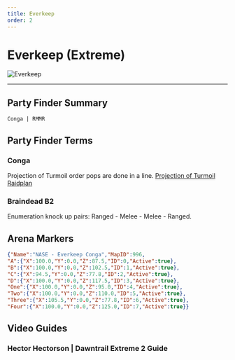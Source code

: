 ```yaml
---
title: Everkeep
order: 2
---
```


# Everkeep (Extreme)

![Everkeep](/images/thumbnails/extreme/dt-ex2.png)

---

## Party Finder Summary

```
Conga | RMMR
```

## Party Finder Terms

### Conga


Projection of Turmoil order pops are done in a line. [Projection of Turmoil Raidplan](<https://raidplan.io/plan/kOzWlEJdezZxbmL9>)

### Braindead B2

Enumeration knock up pairs: Ranged - Melee - Melee - Ranged. 

## Arena Markers

```json
{"Name":"NASE - Everkeep Conga","MapID":996,
"A":{"X":100.0,"Y":0.0,"Z":87.5,"ID":0,"Active":true},
"B":{"X":100.0,"Y":0.0,"Z":102.5,"ID":1,"Active":true},
"C":{"X":94.5,"Y":0.0,"Z":77.8,"ID":2,"Active":true},
"D":{"X":100.0,"Y":0.0,"Z":117.5,"ID":3,"Active":true},
"One":{"X":100.0,"Y":0.0,"Z":95.0,"ID":4,"Active":true},
"Two":{"X":100.0,"Y":0.0,"Z":110.0,"ID":5,"Active":true},
"Three":{"X":105.5,"Y":0.0,"Z":77.8,"ID":6,"Active":true},
"Four":{"X":100.0,"Y":0.0,"Z":125.0,"ID":7,"Active":true}}
```

## Video Guides

### Hector Hectorson | Dawntrail Extreme 2 Guide

<YouTube videoId="Du3QNaUkIt0" />
